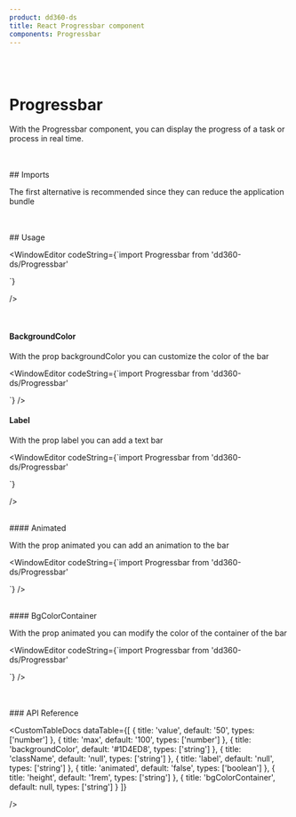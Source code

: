 ```yaml
---
product: dd360-ds
title: React Progressbar component
components: Progressbar
---
```


<br />
<br />

# <span name="floating-nav">Progressbar</span>

With the Progressbar component, you can display the progress of a task or process in real time.

<br />
<br />
## <span name="floating-nav">Imports</span>

The first alternative is recommended since they can reduce the application bundle

<WindowEditor codeString="import Progressbar from 'dd360-ds/Progressbar'" />
<WindowEditor codeString="import { Progressbar } from 'dd360-ds'" />

<br />
<br />
## <span name="floating-nav">Usage</span>

<ContainerComponentDoc className="gap-y-2">
    <ProgressBar value={20} height="10px" />
</ContainerComponentDoc>

<WindowEditor
    codeString={`import  Progressbar from 'dd360-ds/Progressbar'
  
<ProgressBar value={20} height="10px" />`}

/>

<br />

#### <span name="floating-nav">BackgroundColor</span>

With the prop <span className='border border-gray-300 bg-gray-200 p-1'>backgroundColor</span> you can customize the color of the bar

<ContainerComponentDoc className="gap-y-2">
    <ProgressBar backgroundColor="#93e78e" value={40} height="10px" />
</ContainerComponentDoc>

<WindowEditor
    codeString={`import  Progressbar from 'dd360-ds/Progressbar'
    
<ProgressBar backgroundColor="#93e78e" value={40} height="10px" />`}
/>
<br />
#### <span name="floating-nav">Label</span>

With the prop <span className='border border-gray-300 bg-gray-200 p-1'>label</span> you can add a text bar

<ContainerComponentDoc className="gap-y-2">
    <ProgressBar label="Loading..." value={60} height="20px" />
</ContainerComponentDoc>

<WindowEditor
 codeString={`import  Progressbar from 'dd360-ds/Progressbar'

<ProgressBar label="Loading..." value={60} height="20px" />
`}

/>

<br />
#### <span name="floating-nav">Animated</span>

With the prop <span className='border border-gray-300 bg-gray-200 p-1'>animated</span> you can add an animation to the bar

<ContainerComponentDoc className="gap-y-2">
    <ProgressBar animated value={80} height="10px" />
</ContainerComponentDoc>

<WindowEditor
  codeString={`import  Progressbar from 'dd360-ds/Progressbar'

<ProgressBar animated value={80} height="10px" />

`} />

<br />
#### <span name="floating-nav">BgColorContainer</span>

With the prop <span className='border border-gray-300 bg-gray-200 p-1'>animated</span> you can modify the color of the container of the bar

<ContainerComponentDoc className="gap-y-2">
    <ProgressBar backgroundColor="#ff4e4e" bgColorContainer="#fff" value={50} height="10px" />
</ContainerComponentDoc>

<WindowEditor
 codeString={`import  Progressbar from 'dd360-ds/Progressbar'

<ProgressBar backgroundColor="#ff4e4e" bgColorContainer="#fff" value={50} height="10px" />

`} />

<br />
<br />
### <span name="floating-nav">API Reference</span>

<CustomTableDocs
    dataTable={[
        { title: 'value', default: '50', types: ['number'] },
        { title: 'max', default: '100', types: ['number'] },
        { title: 'backgroundColor', default: '#1D4ED8', types: ['string'] },
        { title: 'className', default: 'null', types: ['string'] },
        { title: 'label', default: 'null', types: ['string'] },
        { title: 'animated', default: 'false', types: ['boolean'] },
        { title: 'height', default: '1rem', types: ['string'] },
        { title: 'bgColorContainer', default: null, types: ['string'] }
    ]}

/>
